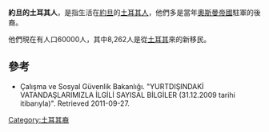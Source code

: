 '''約旦的土耳其人'''，是指生活在[[約旦|約旦]]的[[土耳其人|土耳其人]]，他們多是當年[[奧斯曼帝國|奧斯曼帝國]]駐軍的後裔。

他們現在有人口60000人，其中8,262人是從[[土耳其|土耳其]]來的新移民。

==參考==
* Çalışma ve Sosyal Güvenlik Bakanlığı. "YURTDIŞINDAKİ VATANDAŞLARIMIZLA İLGİLİ SAYISAL BİLGİLER (31.12.2009 tarihi itibarıyla)". Retrieved 2011-09-27.

[[Category:土耳其裔|Category:土耳其裔]]